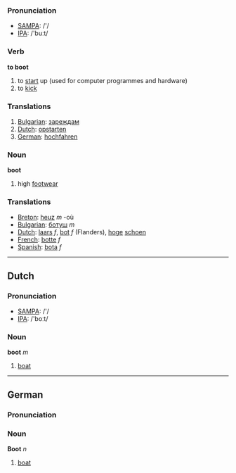 ===Pronunciation===
*[[w:SAMPA|SAMPA]]: /'/
*[[w:IPA|IPA]]: /'buːt/

=== Verb ===

'''to boot'''

# to [[start]] up (used for computer programmes and hardware)
# to [[kick]]

=== Translations ===
#[[Bulgarian]]: [[зареждам]]
#[[Dutch]]: [[opstarten]]
#[[German]]: [[hochfahren]]

=== Noun ===

'''boot'''

# high [[footwear]]

=== Translations ===
*[[Breton]]: [[heuz]] ''m'' -où
*[[Bulgarian]]: [[ботуш]] ''m''
*[[Dutch]]: [[laars]] ''f'', [[bot]] ''f'' (Flanders), [[hoge]] [[schoen]]
*[[French]]: [[botte]] ''f''
*[[Spanish]]: [[bota]] ''f''

----
==Dutch==
===Pronunciation===
*[[w:SAMPA|SAMPA]]: /'/
*[[w:IPA|IPA]]: /'boːt/

=== Noun ===

'''boot''' ''m''

#[[boat]]

----
==German==
===Pronunciation===

=== Noun ===

'''Boot''' ''n''

#[[boat]]